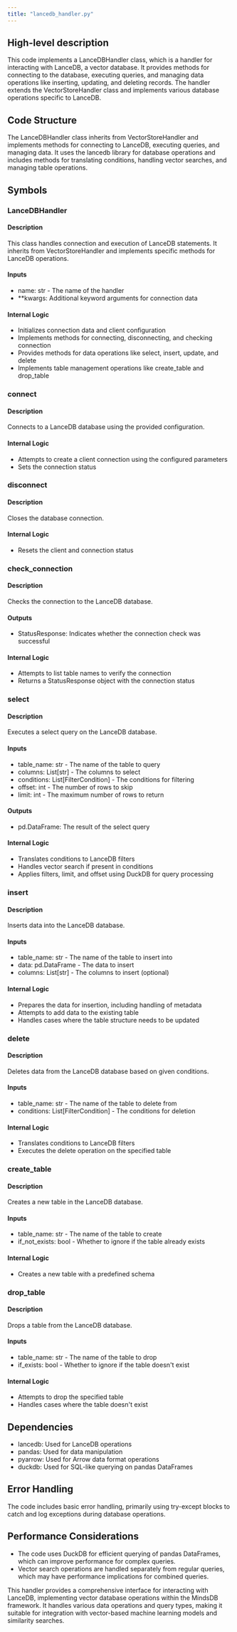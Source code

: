 ```yaml
---
title: "lancedb_handler.py"
---
```


## High-level description
This code implements a LanceDBHandler class, which is a handler for interacting with LanceDB, a vector database. It provides methods for connecting to the database, executing queries, and managing data operations like inserting, updating, and deleting records. The handler extends the VectorStoreHandler class and implements various database operations specific to LanceDB.

## Code Structure
The LanceDBHandler class inherits from VectorStoreHandler and implements methods for connecting to LanceDB, executing queries, and managing data. It uses the lancedb library for database operations and includes methods for translating conditions, handling vector searches, and managing table operations.

## Symbols

### LanceDBHandler
#### Description
This class handles connection and execution of LanceDB statements. It inherits from VectorStoreHandler and implements specific methods for LanceDB operations.

#### Inputs
- name: str - The name of the handler
- **kwargs: Additional keyword arguments for connection data

#### Internal Logic
- Initializes connection data and client configuration
- Implements methods for connecting, disconnecting, and checking connection
- Provides methods for data operations like select, insert, update, and delete
- Implements table management operations like create_table and drop_table

### connect
#### Description
Connects to a LanceDB database using the provided configuration.

#### Internal Logic
- Attempts to create a client connection using the configured parameters
- Sets the connection status

### disconnect
#### Description
Closes the database connection.

#### Internal Logic
- Resets the client and connection status

### check_connection
#### Description
Checks the connection to the LanceDB database.

#### Outputs
- StatusResponse: Indicates whether the connection check was successful

#### Internal Logic
- Attempts to list table names to verify the connection
- Returns a StatusResponse object with the connection status

### select
#### Description
Executes a select query on the LanceDB database.

#### Inputs
- table_name: str - The name of the table to query
- columns: List[str] - The columns to select
- conditions: List[FilterCondition] - The conditions for filtering
- offset: int - The number of rows to skip
- limit: int - The maximum number of rows to return

#### Outputs
- pd.DataFrame: The result of the select query

#### Internal Logic
- Translates conditions to LanceDB filters
- Handles vector search if present in conditions
- Applies filters, limit, and offset using DuckDB for query processing

### insert
#### Description
Inserts data into the LanceDB database.

#### Inputs
- table_name: str - The name of the table to insert into
- data: pd.DataFrame - The data to insert
- columns: List[str] - The columns to insert (optional)

#### Internal Logic
- Prepares the data for insertion, including handling of metadata
- Attempts to add data to the existing table
- Handles cases where the table structure needs to be updated

### delete
#### Description
Deletes data from the LanceDB database based on given conditions.

#### Inputs
- table_name: str - The name of the table to delete from
- conditions: List[FilterCondition] - The conditions for deletion

#### Internal Logic
- Translates conditions to LanceDB filters
- Executes the delete operation on the specified table

### create_table
#### Description
Creates a new table in the LanceDB database.

#### Inputs
- table_name: str - The name of the table to create
- if_not_exists: bool - Whether to ignore if the table already exists

#### Internal Logic
- Creates a new table with a predefined schema

### drop_table
#### Description
Drops a table from the LanceDB database.

#### Inputs
- table_name: str - The name of the table to drop
- if_exists: bool - Whether to ignore if the table doesn't exist

#### Internal Logic
- Attempts to drop the specified table
- Handles cases where the table doesn't exist

## Dependencies
- lancedb: Used for LanceDB operations
- pandas: Used for data manipulation
- pyarrow: Used for Arrow data format operations
- duckdb: Used for SQL-like querying on pandas DataFrames

## Error Handling
The code includes basic error handling, primarily using try-except blocks to catch and log exceptions during database operations.

## Performance Considerations
- The code uses DuckDB for efficient querying of pandas DataFrames, which can improve performance for complex queries.
- Vector search operations are handled separately from regular queries, which may have performance implications for combined queries.

This handler provides a comprehensive interface for interacting with LanceDB, implementing vector database operations within the MindsDB framework. It handles various data operations and query types, making it suitable for integration with vector-based machine learning models and similarity searches.
